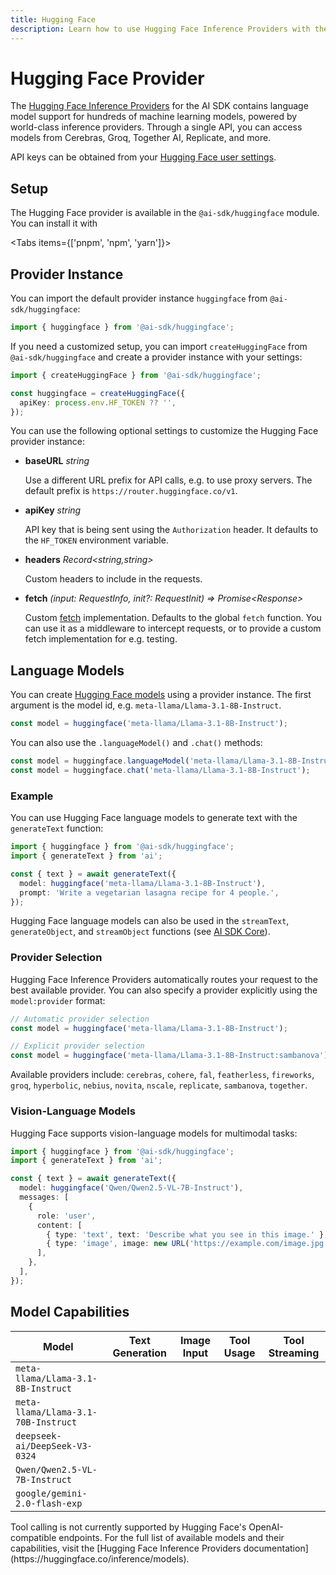 ```yaml
---
title: Hugging Face
description: Learn how to use Hugging Face Inference Providers with the AI SDK.
---
```


# Hugging Face Provider

The [Hugging Face Inference Providers](https://huggingface.co/docs/inference-providers/index) for the AI SDK contains language model support for hundreds of machine learning models, powered by world-class inference providers. Through a single API, you can access models from Cerebras, Groq, Together AI, Replicate, and more.

API keys can be obtained from your [Hugging Face user settings](https://huggingface.co/settings/tokens).

## Setup

The Hugging Face provider is available in the `@ai-sdk/huggingface` module. You can install it with

<Tabs items={['pnpm', 'npm', 'yarn']}>
  <Tab>
    <Snippet text="pnpm add @ai-sdk/huggingface" dark />
  </Tab>
  <Tab>
    <Snippet text="npm install @ai-sdk/huggingface" dark />
  </Tab>
  <Tab>
    <Snippet text="yarn add @ai-sdk/huggingface" dark />
  </Tab>
</Tabs>

## Provider Instance

You can import the default provider instance `huggingface` from `@ai-sdk/huggingface`:

```ts
import { huggingface } from '@ai-sdk/huggingface';
```

If you need a customized setup, you can import `createHuggingFace` from `@ai-sdk/huggingface`
and create a provider instance with your settings:

```ts
import { createHuggingFace } from '@ai-sdk/huggingface';

const huggingface = createHuggingFace({
  apiKey: process.env.HF_TOKEN ?? '',
});
```

You can use the following optional settings to customize the Hugging Face provider instance:

- **baseURL** _string_

  Use a different URL prefix for API calls, e.g. to use proxy servers.
  The default prefix is `https://router.huggingface.co/v1`.

- **apiKey** _string_

  API key that is being sent using the `Authorization` header.
  It defaults to the `HF_TOKEN` environment variable.

- **headers** _Record&lt;string,string&gt;_

  Custom headers to include in the requests.

- **fetch** _(input: RequestInfo, init?: RequestInit) => Promise&lt;Response&gt;_

  Custom [fetch](https://developer.mozilla.org/en-US/docs/Web/API/fetch) implementation.
  Defaults to the global `fetch` function.
  You can use it as a middleware to intercept requests,
  or to provide a custom fetch implementation for e.g. testing.

## Language Models

You can create [Hugging Face models](https://huggingface.co/inference/models) using a provider instance.
The first argument is the model id, e.g. `meta-llama/Llama-3.1-8B-Instruct`.

```ts
const model = huggingface('meta-llama/Llama-3.1-8B-Instruct');
```

You can also use the `.languageModel()` and `.chat()` methods:

```ts
const model = huggingface.languageModel('meta-llama/Llama-3.1-8B-Instruct');
const model = huggingface.chat('meta-llama/Llama-3.1-8B-Instruct');
```

### Example

You can use Hugging Face language models to generate text with the `generateText` function:

```ts
import { huggingface } from '@ai-sdk/huggingface';
import { generateText } from 'ai';

const { text } = await generateText({
  model: huggingface('meta-llama/Llama-3.1-8B-Instruct'),
  prompt: 'Write a vegetarian lasagna recipe for 4 people.',
});
```

Hugging Face language models can also be used in the `streamText`, `generateObject`, and `streamObject` functions
(see [AI SDK Core](/docs/ai-sdk-core)).

### Provider Selection

Hugging Face Inference Providers automatically routes your request to the best available provider. You can also specify a provider explicitly using the `model:provider` format:

```ts
// Automatic provider selection
const model = huggingface('meta-llama/Llama-3.1-8B-Instruct');

// Explicit provider selection
const model = huggingface('meta-llama/Llama-3.1-8B-Instruct:sambanova');
```

Available providers include: `cerebras`, `cohere`, `fal`, `featherless`, `fireworks`, `groq`, `hyperbolic`, `nebius`, `novita`, `nscale`, `replicate`, `sambanova`, `together`.

### Vision-Language Models

Hugging Face supports vision-language models for multimodal tasks:

```ts
import { huggingface } from '@ai-sdk/huggingface';
import { generateText } from 'ai';

const { text } = await generateText({
  model: huggingface('Qwen/Qwen2.5-VL-7B-Instruct'),
  messages: [
    {
      role: 'user',
      content: [
        { type: 'text', text: 'Describe what you see in this image.' },
        { type: 'image', image: new URL('https://example.com/image.jpg') },
      ],
    },
  ],
});
```

## Model Capabilities

| Model                               | Text Generation     | Image Input         | Tool Usage          | Tool Streaming      |
| ----------------------------------- | ------------------- | ------------------- | ------------------- | ------------------- |
| `meta-llama/Llama-3.1-8B-Instruct`  | <Check size={18} /> | <Cross size={18} /> | <Cross size={18} /> | <Cross size={18} /> |
| `meta-llama/Llama-3.1-70B-Instruct` | <Check size={18} /> | <Cross size={18} /> | <Cross size={18} /> | <Cross size={18} /> |
| `deepseek-ai/DeepSeek-V3-0324`      | <Check size={18} /> | <Cross size={18} /> | <Cross size={18} /> | <Cross size={18} /> |
| `Qwen/Qwen2.5-VL-7B-Instruct`       | <Check size={18} /> | <Check size={18} /> | <Cross size={18} /> | <Cross size={18} /> |
| `google/gemini-2.0-flash-exp`       | <Check size={18} /> | <Cross size={18} /> | <Cross size={18} /> | <Cross size={18} /> |

<Note>
  Tool calling is not currently supported by Hugging Face's OpenAI-compatible
  endpoints. For the full list of available models and their capabilities, visit
  the [Hugging Face Inference Providers
  documentation](https://huggingface.co/inference/models).
</Note>
